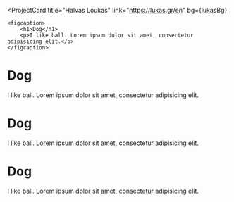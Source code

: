 
<ProjectCard
    title="Halvas Loukas"
    link="https://lukas.gr/en"
    bg={lukasBg}
>
    <figcaption>
        <h1>Dog</h1>
        <p>I like ball. Lorem ipsum dolor sit amet, consectetur adipisicing elit.</p>
    </figcaption>
</ProjectCard>
<ProjectCard
  title="The Heavy Lift Group"
  link="https://www.theheavyliftgroup.com/"
  bg={heavyliftBg}
>
    <figcaption>
        <h1>Dog</h1>
        <p>I like ball. Lorem ipsum dolor sit amet, consectetur adipisicing elit.</p>
    </figcaption>
</ProjectCard>
<ProjectCard
  title="Adding a Draft Feature to Gatsby"
  link="https://www.lekoarts.de/garden/adding-a-draft-feature-to-gatsby?utm_source=cara&utm_medium=Theme"
  bg={omBg}
>
    <figcaption>
        <h1>Dog</h1>
        <p>I like ball. Lorem ipsum dolor sit amet, consectetur adipisicing elit.</p>
    </figcaption></ProjectCard>
<ProjectCard
  title="Theme UI Plugin for Figma"
  link="https://www.lekoarts.de/design/introducing-the-theme-ui-plugin-for-figma?utm_source=cara&utm_medium=Theme"
  bg={radioBg}
>
    <figcaption>
        <h1>Dog</h1>
        <p>I like ball. Lorem ipsum dolor sit amet, consectetur adipisicing elit.</p>
    </figcaption>
</ProjectCard>
